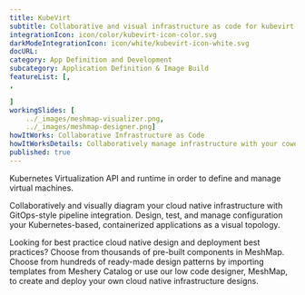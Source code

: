 ---title: KubeVirt  subtitle: Collaborative and visual infrastructure as code for kubevirtintegrationIcon: icon/color/kubevirt-icon-color.svgdarkModeIntegrationIcon: icon/white/kubevirt-icon-white.svgdocURL: category: App Definition and Developmentsubcategory: Application Definition & Image BuildfeatureList: [,,]workingSlides: [    ../_images/meshmap-visualizer.png,    ../_images/meshmap-designer.png]howItWorks: Collaborative Infrastructure as CodehowItWorksDetails: Collaboratively manage infrastructure with your coworkers synchronously sharing the same designs.published: true---<p>    Kubernetes Virtualization API and runtime in order to define and manage virtual machines.</p><p>    Collaboratively and visually diagram your cloud native infrastructure with GitOps-style pipeline integration. Design, test, and manage configuration your Kubernetes-based, containerized applications as a visual topology.</p><p>    Looking for best practice cloud native design and deployment best practices? Choose from thousands of pre-built components in MeshMap. Choose from hundreds of ready-made design patterns by importing templates from Meshery Catalog or use our low code designer, MeshMap, to create and deploy your own cloud native infrastructure designs.</p>